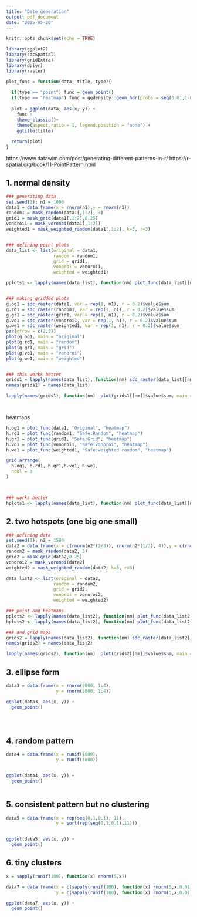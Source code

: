 ---
title: "Date generation"
output: pdf_document
date: "2025-05-20"
---

```{r setup, include=FALSE}
knitr::opts_chunk$set(echo = TRUE)
```

```{r}
library(ggplot2)
library(sdcSpatial)
library(gridExtra)
library(dplyr)
library(raster)

plot_func = function(data, title, type){
  
  if(type == "point") func = geom_point()
  if(type == "heatmap") func = ggdensity::geom_hdr(probs = seq(0.01,1-0.01,0.01))
  
  plot = ggplot(data, aes(x, y)) + 
    func + 
    theme_classic()+
    theme(aspect.ratio = 1, legend.position = "none") +
    ggtitle(title)
  
  return(plot)
}
```
https://www.datawim.com/post/generating-different-patterns-in-r/
https://r-spatial.org/book/11-PointPattern.html


## 1. normal density
```{r, fig.align='center'}

### generating data
set.seed(1); n1 = 1000
data1 = data.frame(x = rnorm(n1),y = rnorm(n1))
random1 = mask_random(data1[,1:2], 3)
grid1 = mask_grid(data1[,1:2],0.25)
vonoroi1 = mask_voronoi(data1[,1:2])
weighted1 = mask_weighted_random(data1[,1:2], k=5, r=3)


### defining point plots
data_list <- list(original = data1, 
                  random = random1, 
                  grid = grid1, 
                  vonoroi = vonoroi1, 
                  weighted = weighted1)

pplots1 <- lapply(names(data_list), function(nm) plot_func(data_list[[nm]], nm, "point"))



```

```{r}
### making gridded plots
g.og1 = sdc_raster(data1, var = rep(1, n1), r = 0.2)$value$sum
g.rd1 = sdc_raster(random1, var = rep(1, n1), r = 0.2)$value$sum
g.gr1 = sdc_raster(grid1, var = rep(1, n1), r = 0.2)$value$sum
g.vo1 = sdc_raster(vonoroi1, var = rep(1, n1), r = 0.2)$value$sum
g.we1 = sdc_raster(weighted1, var = rep(1, n1), r = 0.2)$value$sum
par(mfrow = c(2,3))
plot(g.og1, main = "original")
plot(g.rd1, main = "random")
plot(g.gr1, main = "grid")
plot(g.vo1, main = "vonoroi")
plot(g.we1, main = "weighted")


### this works better
grids1 = lapply(names(data_list), function(nm) sdc_raster(data_list[[nm]], var = rep(1, 1000), r = 0.2))
names(grids1) = names(data_list)

lapply(names(grids1), function(nm)  plot(grids1[[nm]]$value$sum, main = nm))




```

heatmaps
```{r}

h.og1 = plot_func(data1, "Original", "heatmap")
h.rd1 = plot_func(random1, "Safe:Random", "heatmap")
h.gr1 = plot_func(grid1, "Safe:Grid", "heatmap")
h.vo1 = plot_func(vonoroi1, "Safe:vonoroi", "heatmap")
h.we1 = plot_func(weighted1, "Safe:weighted random", "heatmap")

grid.arrange(
  h.og1, h.rd1, h.gr1,h.vo1, h.we1,
  ncol = 3
)



### works better
hplots1 <- lapply(names(data_list), function(nm) plot_func(data_list[[nm]], nm, "heatmap"))

```




## 2. two hotspots (one big one small)
```{r}
### defining data
set.seed(1); n2 = 1500
data2 = data.frame(x = c(rnorm(n2*(2/3)), rnorm(n2*(1/3), 4)),y = c(rnorm(n2*(2/3)), rnorm(n2*(1/3), 4)))
random2 = mask_random(data2, 3)
grid2 = mask_grid(data2,0.25)
vonoroi2 = mask_voronoi(data2)
weighted2 = mask_weighted_random(data2, k=5, r=3)

data_list2 <- list(original = data2, 
                  random = random2, 
                  grid = grid2, 
                  vonoroi = vonoroi2, 
                  weighted = weighted2)

### point and heatmaps
pplots2 <- lapply(names(data_list2), function(nm) plot_func(data_list2[[nm]], nm, "point"))
hplots2 <- lapply(names(data_list2), function(nm) plot_func(data_list2[[nm]], nm, "heatmap"))

### and grid maps
grids2 = lapply(names(data_list2), function(nm) sdc_raster(data_list2[[nm]], var = rep(1, n2), r = 0.2))
names(grids2) = names(data_list2)

lapply(names(grids2), function(nm)  plot(grids2[[nm]]$value$sum, main = nm))


```

## 3. ellipse form
```{r}

data3 = data.frame(x = rnorm(2000, 1:4),
                   y = rnorm(2000, 1:4))

ggplot(data3, aes(x, y)) + 
  geom_point()





```

## 4. random pattern
```{r}

data4 = data.frame(x = runif(1000),
                   y = runif(1000))


ggplot(data4, aes(x, y)) + 
  geom_point()



```


## 5. consistent pattern but no clustering
```{r}

data5 = data.frame(x = rep(seq(0,1,0.1), 11),
                   y = sort(rep(seq(0,1,0.1),11)))


ggplot(data5, aes(x, y)) + 
  geom_point()


```


## 6. tiny clusters
```{r}

x = sapply(runif(100), function(x) rnorm(5,x))

data7 = data.frame(x = c(sapply(runif(100), function(x) rnorm(5,x,0.01))),
                   y = c(sapply(runif(100), function(x) rnorm(5,x,0.01))))

ggplot(data7, aes(x, y)) + 
  geom_point()






```


































